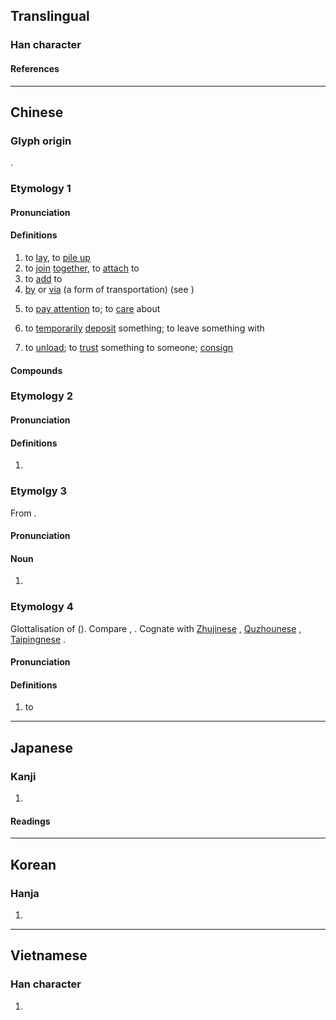 {{character info}}
==Translingual==

===Han character===
{{Han char|rn=64|rad=手|as=10|asmj+=9|sn=13|snmj+=12|four=54061|canj=QTOR|ids=⿰扌荅}}

====References====
{{Han ref|kx=0448.040|dkj=12508|dj=0798.220|hdz=31912.030|uh=642D}}

----

==Chinese==
{{zh-forms}}

===Glyph origin===
{{Han etym}}
{{Han compound|手|alt1=扌|t1=hand|荅|ls=psc|c1=s|c2=p}}.

===Etymology 1===
====Pronunciation====
{{zh-pron
|m=dā
|ma=Zh-da.ogg
|c=daap3
|g=dat6
|h=pfs=tap
|md=dák
|mn=ml,jj,tw:tah/tap
|mn_note=tah - vernacular; tap - literary
|mn-t=dah4
|w=4taq
|mc=n
|oc=1
|cat=v
}}

====Definitions====
{{zh-hanzi}}

# to [[lay]], to [[pile up]]
# to [[join]] [[together]], to [[attach]] to
# to [[add]] to
# [[by]] or [[via]] (a form of transportation) (see {{zh-l|搭乘}})
#: {{zh-x|搭車|'''by''' vehicle}}
#: {{zh-x|搭船|'''by''' boat}}
#: {{zh-x|途中 轉 搭 別 的 飛機|to transfer en route '''via''' another plane}}
#: {{zh-x|他 每天 早上 都 要 搭車 去 上學。|He has to get to school '''by''' vehicle every single morning.}}
# {{lb|zh|Hakka|usually in negative}} to [[pay attention]] to; to [[care]] about
#: {{zh-x|佢 毋 搭 𠊎。|(S)he '''ignored''' me.|H}}
# {{lb|zh|Hakka}} to [[temporarily]] [[deposit]] something; to leave something  with
# {{lb|zh|Hakka}} to [[unload]]; to [[trust]] something to someone; [[consign]]

====Compounds====
{{zh-der|搭𨋢|搭檯|一搭一唱|不搭調|彎弓搭箭|不搭嘴|丟搭|哈搭|不零不搭|兜搭|勾肩搭背|不搭腔|七搭八搭|一搭兩用|不搭對|另搭架子|勾搭|勾勾搭搭|一搭|八搭麻鞋|搭腳|搭印|捎搭|搭漿|沒趣搭拉|搭桌|滴零搭拉|搭訕|搭腔|搭負|搭乘|搭腰|搭架子|牽線搭橋|搭連|搭涼篷|搭背|搭蓋|燥不搭的|搭剌子|搭分兒|搭剌|搭賣|搭伙|搭幫|扳搭饊子|搭聯|搭面|拈弓搭箭|搭棚|搭檔|搭碴兒|搭建|抹搭|搭嘴|搭運|擺搭|搭會|搭話|搭便車|搭調|搭載|搭手|搭纏|搭夥|搭伏|搭搭撒撒|搭七搭八|扭搭|疙搭|搭赸|滴里搭拉|挨肩搭背|沒搭煞|搭飯|搭岔兒|搭颯|搭搭拈拈|搭護|搭橋|搭伏定|括搭|搭館|瓜搭|搭膊|搭弩張弓|挑搭|救搭|搭腳兒|搭抗|白搭|搭墩|掛搭|搭識|搭救|溜搭|搭鋪|搭不上線|搭景|板搭饊子|搭理|牌搭子|抽搭|搭班子|煤搭|拉線搭橋|搭伴|漏虀搭菜|搭克露|湊搭|搭船|搭扶定|搭附|板搭|搭換|沒搭撒|搭車|搭子|搭乾鋪|搭包|搭梯子|油搭扇|死心搭地|搭拉|搭跳|搭褳|昏頭搭腦|挂搭|搭頭|撲搭地|搭配|搭撒|搭扶|搭圾|扯弓搭箭|花搭著|背搭|配搭|襯搭|麻搭|袖搭兒|訕不搭的|胡鋪搭|絮搭|麻將搭子|這搭兒|配搭兒|鐵搭|鉤搭|那搭|被搭子|花花搭搭|頂搭|胡撲搭|九唔搭八|牛頭唔搭馬嘴|搭界|乘搭}}

===Etymology 2===
====Pronunciation====
{{zh-pron
|m=tà
|mc=y
|oc=2
|cat=
}}

====Definitions====
{{zh-hanzi}}

# {{zh-alt-lb|搨}} {{rfdef|zh}}

===Etymolgy 3===
{{zh-forms|alt=墶,𡍲}}
From {{zh-l|*𡍲}}.

====Pronunciation====
{{zh-pron
|w=4taq
|cat=n
}}

====Noun====
{{zh-hanzi}}

# {{lb|zh|Northern Wu}} {{non-gloss|a [[certain]] [[place]]}}
#: {{zh-x|東 搭|tr=1ton taq|''east''|SH}}
#: {{zh-x|搿 搭|here|W-SZ|tr=}}

===Etymology 4===
Glottalisation of {{ltc-l|代|id=1}} ({{zh-ref|Dai, 2004}}). Compare {{zh-l|*勒}}, {{zh-l|個*}}. Cognate with [[w:Zhuji|Zhujinese]] {{zh-l|*得}}, [[w:Quzhou dialect|Quzhounese]] {{zh-l|*等}}, [[w:Shengxian|Taipingnese]] {{zh-l|*帶}}.

====Pronunciation====
{{zh-pron
|w=4taq
|}}

====Definitions====
{{zh-hanzi}} {{tlb|zh|Wu}}
# to {{gl|indirect or benefactive preposition, indicates recipient; equivalent to Mandarin {{zh-l|給}}}}
#: {{zh-x|我 來 搭 儂 介紹，搿 位 是 王 先生。|Let me introduce him '''to''' you, this is Mr Wang.|SH|tr=3ngu+3le+4taq+3non+2jia zau+5geq+3hhue+3zr+3hhuaan+1xi san}}

{{zh-cat|Elementary}}

----

==Japanese==

===Kanji===
{{ja-kanji|grade=c|rs=手10}}

# {{rfdef|ja|sort=手10}}

====Readings====
{{ja-readings
|on=とう
|kun=の-る, の-せる
}}

----

==Korean==

===Hanja===
{{ko-hanja|hangeul=탑}}

# {{rfdef|ko|sort=手10}}

----

==Vietnamese==

===Han character===
{{vi-readings|reading=đắp, đáp, ráp, tháp, thắp|rs=手10}}

# {{rfdef|vi|sort=手10}}